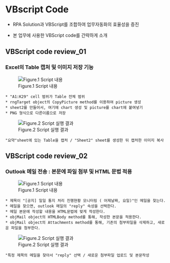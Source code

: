 # VBscript Code {#intro}

* RPA Solution과 VBScript를 조합하여 업무자동화의 효율성을 증진 

* 본 업무에 사용한 VBScript code를 간략하게 소개


## VBScript code review_01


### Excel의 Table 캡처 및 이미지 저장 기능 



![Figure.1 Script 내용](./img/script_catpture.PNG){width=1%,height=1%}

```
* "A1:K29" cell 범위가 Table 전체 범위 
* rngTarget object의 CopyPicture method를 이용하여 picture 생성
* sheet2를 만들어서, 여기에 chart 생성 및 picture를 chart에 붙여넣기 
* PNG 형식으로 다른이름으로 저장 

```



![Figure.2 Script 실행 결과](./img/table_capture.png){width=100%,height=100%}

```
"요약"sheet에 있는 Table을 캡처 / "Sheet2" sheet를 생성한 뒤 캡처한 이미지 복사 

```

## VBScript code review_02

### Outlook 메일 전송 :  본문에 파일 첨부 및  HTML 문법 적용 

![Figure.1 Script 내용](./img/script_capture_02.png){width=1%,height=1%}

```
* 제목이 "[공지] 일일 통지 처리 진행현황 모니터링 ( 어제날짜, 요일)"인 메일을 찾는다. 
* 메일을 찾으면, outlook 메일의 "reply" 속성을 선택한다. 
* 메일 본문에 작성할 내용을 HTML문법에 맞게 작성한다.
* objMail object의 HTMLBody method를 통해, 작성한 본문을 적용한다.  
* objMail object의 Attachments method를 통해, 기존의 첨부파일을 삭제하고, 새로운 파일을 첨부한다.

```



![Figure.2 Script 실행 결과](./img/mail_reply.PNG){width=100%,height=100%}

```
"특정 제목의 메일을 찾아서 "reply" 선택 / 새로운 첨부파일 업로드 및 본문작성 

```
